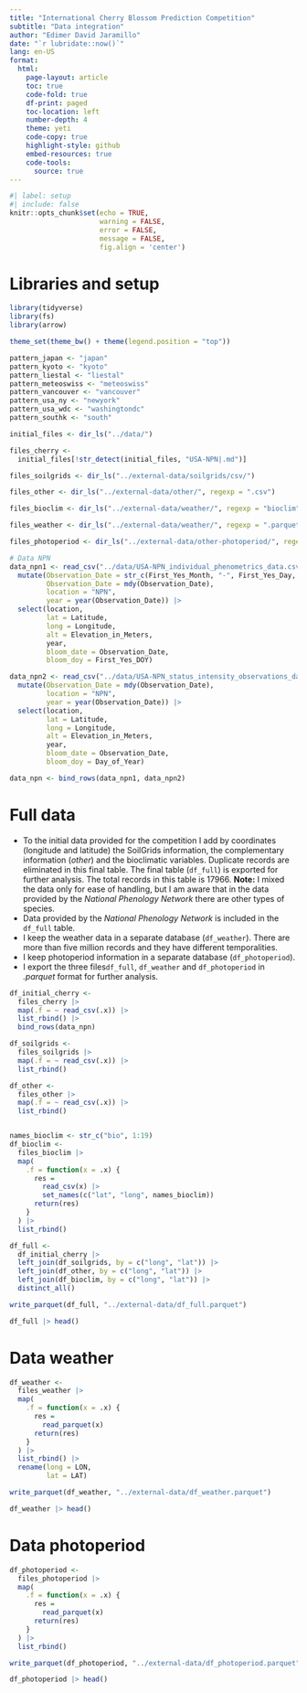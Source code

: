 ```yaml
---
title: "International Cherry Blossom Prediction Competition"
subtitle: "Data integration"
author: "Edimer David Jaramillo"
date: "`r lubridate::now()`"
lang: en-US
format:
  html:
    page-layout: article
    toc: true
    code-fold: true
    df-print: paged
    toc-location: left
    number-depth: 4
    theme: yeti
    code-copy: true
    highlight-style: github
    embed-resources: true
    code-tools:
      source: true    
---
```


```r
#| label: setup
#| include: false
knitr::opts_chunk$set(echo = TRUE,
                      warning = FALSE,
                      error = FALSE, 
                      message = FALSE,
                      fig.align = 'center')
```

# Libraries and setup

```r
library(tidyverse)
library(fs)
library(arrow)

theme_set(theme_bw() + theme(legend.position = "top"))

pattern_japan <- "japan"
pattern_kyoto <- "kyoto"
pattern_liestal <- "liestal"
pattern_meteoswiss <- "meteoswiss"
pattern_vancouver <- "vancouver"
pattern_usa_ny <- "newyork"
pattern_usa_wdc <- "washingtondc"
pattern_southk <- "south"

initial_files <- dir_ls("../data/")

files_cherry <-
  initial_files[!str_detect(initial_files, "USA-NPN|.md")]

files_soilgrids <- dir_ls("../external-data/soilgrids/csv/")

files_other <- dir_ls("../external-data/other/", regexp = ".csv")

files_bioclim <- dir_ls("../external-data/weather/", regexp = "bioclim")

files_weather <- dir_ls("../external-data/weather/", regexp = ".parquet")

files_photoperiod <- dir_ls("../external-data/other-photoperiod/", regexp = ".parquet")

# Data NPN
data_npn1 <- read_csv("../data/USA-NPN_individual_phenometrics_data.csv") |> 
  mutate(Observation_Date = str_c(First_Yes_Month, "-", First_Yes_Day, "-", First_Yes_Year),
         Observation_Date = mdy(Observation_Date),
         location = "NPN",
         year = year(Observation_Date)) |> 
  select(location,
         lat = Latitude, 
         long = Longitude,
         alt = Elevation_in_Meters,
         year,
         bloom_date = Observation_Date,
         bloom_doy = First_Yes_DOY)

data_npn2 <- read_csv("../data/USA-NPN_status_intensity_observations_data.csv") |> 
  mutate(Observation_Date = mdy(Observation_Date),
         location = "NPN",
         year = year(Observation_Date)) |>
  select(location,
         lat = Latitude, 
         long = Longitude,
         alt = Elevation_in_Meters,
         year,
         bloom_date = Observation_Date,
         bloom_doy = Day_of_Year)

data_npn <- bind_rows(data_npn1, data_npn2)
```

# Full data

- To the initial data provided for the competition I add by coordinates (longitude and latitude) the SoilGrids information, the complementary information (*other*) and the bioclimatic variables. Duplicate records are eliminated in this final table. The final table (`df_full`) is exported for further analysis. The total records in this table is 17966. **Note:** I mixed the data only for ease of handling, but I am aware that in the data provided by the *National Phenology Network* there are other types of species.
- Data provided by the *National Phenology Network* is included in the `df_full` table.
- I keep the weather data in a separate database (`df_weather`). There are more than five million records and they have different temporalities.
- I keep photoperiod information in a separate database (`df_photoperiod`).
- I export the three files`df_full`, `df_weather` and `df_photoperiod` in *.parquet* format for further analysis.

```r
df_initial_cherry <-
  files_cherry |>
  map(.f = ~ read_csv(.x)) |>
  list_rbind() |> 
  bind_rows(data_npn)

df_soilgrids <-
  files_soilgrids |>
  map(.f = ~ read_csv(.x)) |>
  list_rbind()

df_other <-
  files_other |>
  map(.f = ~ read_csv(.x)) |>
  list_rbind()


names_bioclim <- str_c("bio", 1:19)
df_bioclim <-
  files_bioclim |>
  map(
    .f = function(x = .x) {
      res =
        read_csv(x) |>
        set_names(c("lat", "long", names_bioclim))
      return(res)
    }
  ) |>
  list_rbind()

df_full <-
  df_initial_cherry |>
  left_join(df_soilgrids, by = c("long", "lat")) |>
  left_join(df_other, by = c("long", "lat")) |>
  left_join(df_bioclim, by = c("long", "lat")) |> 
  distinct_all()

write_parquet(df_full, "../external-data/df_full.parquet")

df_full |> head()
```

# Data weather

```r
df_weather <-
  files_weather |>
  map(
    .f = function(x = .x) {
      res =
        read_parquet(x)
      return(res)
    }
  ) |>
  list_rbind() |> 
  rename(long = LON,
         lat = LAT)

write_parquet(df_weather, "../external-data/df_weather.parquet")

df_weather |> head()
```

# Data photoperiod

```r
df_photoperiod <-
  files_photoperiod |>
  map(
    .f = function(x = .x) {
      res =
        read_parquet(x)
      return(res)
    }
  ) |>
  list_rbind()

write_parquet(df_photoperiod, "../external-data/df_photoperiod.parquet")

df_photoperiod |> head()
```

